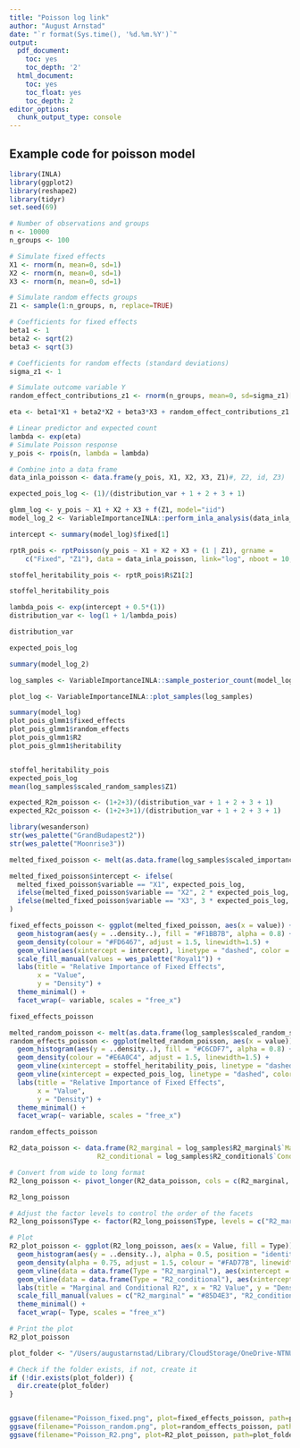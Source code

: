 ```yaml
---
title: "Poisson log link"
author: "August Arnstad"
date: "`r format(Sys.time(), '%d.%m.%Y')`"
output:
  pdf_document:
    toc: yes
    toc_depth: '2'
  html_document:
    toc: yes
    toc_float: yes
    toc_depth: 2
editor_options: 
  chunk_output_type: console
---
```

## Example code for poisson model

```r
library(INLA)
library(ggplot2)
library(reshape2)
library(tidyr)
set.seed(69)

# Number of observations and groups
n <- 10000
n_groups <- 100

# Simulate fixed effects
X1 <- rnorm(n, mean=0, sd=1)
X2 <- rnorm(n, mean=0, sd=1)
X3 <- rnorm(n, mean=0, sd=1)

# Simulate random effects groups
Z1 <- sample(1:n_groups, n, replace=TRUE)

# Coefficients for fixed effects
beta1 <- 1
beta2 <- sqrt(2)
beta3 <- sqrt(3)

# Coefficients for random effects (standard deviations)
sigma_z1 <- 1

# Simulate outcome variable Y
random_effect_contributions_z1 <- rnorm(n_groups, mean=0, sd=sigma_z1)[Z1]

eta <- beta1*X1 + beta2*X2 + beta3*X3 + random_effect_contributions_z1 #+ error_term  + random_effect_contributions_z2 + beta0 

# Linear predictor and expected count
lambda <- exp(eta)
# Simulate Poisson response
y_pois <- rpois(n, lambda = lambda)

# Combine into a data frame
data_inla_poisson <- data.frame(y_pois, X1, X2, X3, Z1)#, Z2, id, Z3)

expected_pois_log <- (1)/(distribution_var + 1 + 2 + 3 + 1)
```


```r

glmm_log <- y_pois ~ X1 + X2 + X3 + f(Z1, model="iid")
model_log_2 <- VariableImportanceINLA::perform_inla_analysis(data_inla_poisson, glmm_log, family = "poisson", link_func = "log")

intercept <- summary(model_log)$fixed[1]

rptR_pois <- rptPoisson(y_pois ~ X1 + X2 + X3 + (1 | Z1), grname =  
    c("Fixed", "Z1"), data = data_inla_poisson, link="log", nboot = 10, npermut = 0, adjusted=FALSE)

stoffel_heritability_pois <- rptR_pois$R$Z1[2]

stoffel_heritability_pois

lambda_pois <- exp(intercept + 0.5*(1))
distribution_var <- log(1 + 1/lambda_pois)

distribution_var

expected_pois_log

summary(model_log_2)
```



```r
log_samples <- VariableImportanceINLA::sample_posterior_count(model_log, glmm_log, data_inla_poisson, n_samp=500, additive_param = "Z1")

```


```r
plot_log <- VariableImportanceINLA::plot_samples(log_samples)

summary(model_log)
plot_pois_glmm1$fixed_effects
plot_pois_glmm1$random_effects
plot_pois_glmm1$R2
plot_pois_glmm1$heritability


stoffel_heritability_pois
expected_pois_log 
mean(log_samples$scaled_random_samples$Z1)

expected_R2m_poisson <- (1+2+3)/(distribution_var + 1 + 2 + 3 + 1)
expected_R2c_poisson <- (1+2+3+1)/(distribution_var + 1 + 2 + 3 + 1)

```

```r
library(wesanderson)
str(wes_palette("GrandBudapest2"))
str(wes_palette("Moonrise3"))

melted_fixed_poisson <- melt(as.data.frame(log_samples$scaled_importance_samples))

melted_fixed_poisson$intercept <- ifelse(
  melted_fixed_poisson$variable == "X1", expected_pois_log,
  ifelse(melted_fixed_poisson$variable == "X2", 2 * expected_pois_log,
  ifelse(melted_fixed_poisson$variable == "X3", 3 * expected_pois_log, NA))
)

fixed_effects_poisson <- ggplot(melted_fixed_poisson, aes(x = value)) +
  geom_histogram(aes(y = ..density..), fill = "#F1BB7B", alpha = 0.8) +
  geom_density(colour = "#FD6467", adjust = 1.5, linewidth=1.5) +
  geom_vline(aes(xintercept = intercept), linetype = "dashed", color = "green", size = 1) +
  scale_fill_manual(values = wes_palette("Royal1")) +
  labs(title = "Relative Importance of Fixed Effects",
       x = "Value",
       y = "Density") +
  theme_minimal() +
  facet_wrap(~ variable, scales = "free_x") 

fixed_effects_poisson
```

```r
melted_random_poisson <- melt(as.data.frame(log_samples$scaled_random_samples[, c("Z1")]))
random_effects_poisson <- ggplot(melted_random_poisson, aes(x = value)) +
  geom_histogram(aes(y = ..density..), fill = "#C6CDF7", alpha = 0.8) +
  geom_density(colour = "#E6A0C4", adjust = 1.5, linewidth=1.5) +
  geom_vline(xintercept = stoffel_heritability_pois, linetype = "dashed", color = "black", size = 1) +
  geom_vline(xintercept = expected_pois_log, linetype = "dashed", color = "green", size = 1) +
  labs(title = "Relative Importance of Fixed Effects",
       x = "Value",
       y = "Density") +
  theme_minimal() +
  facet_wrap(~ variable, scales = "free_x") 

random_effects_poisson
```


```r

R2_data_poisson <- data.frame(R2_marginal = log_samples$R2_marginal$`Marginal R2`,
                      R2_conditional = log_samples$R2_conditional$`Conditional R2`)

# Convert from wide to long format
R2_long_poisson <- pivot_longer(R2_data_poisson, cols = c(R2_marginal, R2_conditional), names_to = "Type", values_to = "Value")

R2_long_poisson

# Adjust the factor levels to control the order of the facets
R2_long_poisson$Type <- factor(R2_long_poisson$Type, levels = c("R2_marginal", "R2_conditional"))

# Plot
R2_plot_poisson <- ggplot(R2_long_poisson, aes(x = Value, fill = Type)) +
  geom_histogram(aes(y = ..density..), alpha = 0.5, position = "identity", bins = 30) + # Added bins for clarity
  geom_density(alpha = 0.75, adjust = 1.5, colour = "#FAD77B", linewidth=1.5) +
  geom_vline(data = data.frame(Type = "R2_marginal"), aes(xintercept = expected_R2m_poisson), linetype = "dashed", color = "green", size = 1) +
  geom_vline(data = data.frame(Type = "R2_conditional"), aes(xintercept = expected_R2c_poisson), linetype = "dashed", color = "green", size = 1) +
  labs(title = "Marginal and Conditional R2", x = "R2 Value", y = "Density") +
  scale_fill_manual(values = c("R2_marginal" = "#85D4E3", "R2_conditional" = "#F4B5BD")) +
  theme_minimal() +
  facet_wrap(~ Type, scales = "free_x")

# Print the plot
R2_plot_poisson
```



```r
plot_folder <- "/Users/augustarnstad/Library/CloudStorage/OneDrive-NTNU/Semester_10/Master/Latex/Figures/Simulation study"

# Check if the folder exists, if not, create it
if (!dir.exists(plot_folder)) {
  dir.create(plot_folder)
}


ggsave(filename="Poisson_fixed.png", plot=fixed_effects_poisson, path=plot_folder)
ggsave(filename="Poisson_random.png", plot=random_effects_poisson, path=plot_folder)
ggsave(filename="Poisson_R2.png", plot=R2_plot_poisson, path=plot_folder)

```

